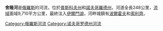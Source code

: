 {{Infobox River | river_name = 舍隆河
  | image_name = 
  | caption = 
  | origin = 
  | mouth = [[伊爾門湖|伊爾門湖]]
  | basin_countries = {{flag|Russia}}
  | length = 248公里
  | elevation = 
  | discharge = 每秒44立方米
  | watershed = 9,710平方公里
}}

'''舍隆河'''是[[俄羅斯|俄羅斯]]的河流，位於[[普斯科夫州|普斯科夫州]]和[[諾夫哥羅德州|諾夫哥羅德州]]，河道全長248公里，[[流域|流域]]面域9,710平方公里，最終注入[[伊爾門湖|伊爾門湖]]，河畔城鎮有[[波爾霍夫|波爾霍夫]]和[[索利齊|索利齊]]。

{{coord|58|12|52|N|30|46|58|E|source:placeopedia|display=title}}
{{commons|Category:Shelon river}}

[[Category:俄羅斯河流|Category:俄羅斯河流]]
[[Category:诺夫哥罗德州河流|Category:诺夫哥罗德州河流]]

{{俄羅斯地理小作品}}